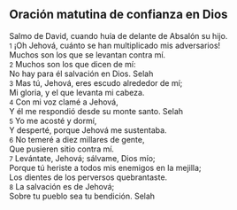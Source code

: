 == Oración matutina de confianza en Dios ==

Salmo de David, cuando huía de delante de Absalón su hijo.<br>
{{anchor|1}} <small>1</small> ¡Oh Jehová, cuánto se han multiplicado mis adversarios!<br>
Muchos son los que se levantan contra mí.<br>
{{anchor|2}} <small>2</small> Muchos son los que dicen de mí:<br>
No hay para él salvación en Dios. Selah<br>
{{anchor|3}} <small>3</small> Mas tú, Jehová, eres escudo alrededor de mí;<br>
Mi gloria, y el que levanta mi cabeza.<br>
{{anchor|4}} <small>4</small> Con mi voz clamé a Jehová,<br>
Y él me respondió desde su monte santo. Selah<br>
{{anchor|5}} <small>5</small> Yo me acosté y dormí,<br>
Y desperté, porque Jehová me sustentaba.<br>
{{anchor|6}} <small>6</small> No temeré a diez millares de gente,<br>
Que pusieren sitio contra mí.<br>
{{anchor|7}} <small>7</small> Levántate, Jehová; sálvame, Dios mío;<br>
Porque tú heriste a todos mis enemigos en la mejilla;<br>
Los dientes de los perversos quebrantaste.<br>
{{anchor|8}} <small>8</small> La salvación es de Jehová;<br>
Sobre tu pueblo sea tu bendición. Selah<br>
